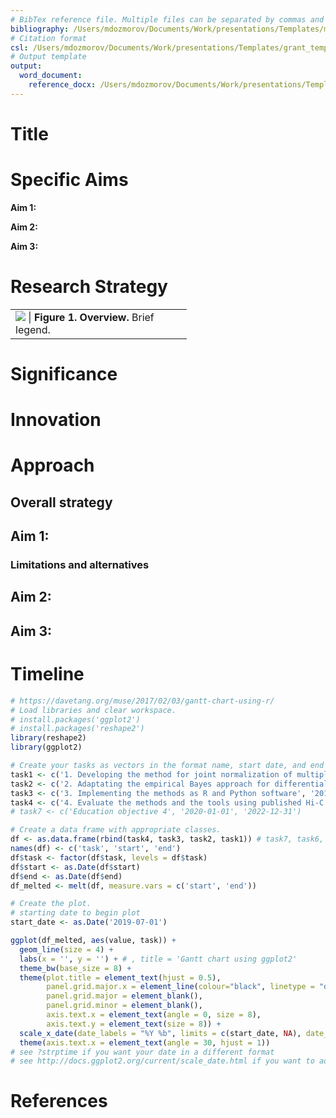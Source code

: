 ```yaml
---
# BibTex reference file. Multiple files can be separated by commas and wrapped into []
bibliography: /Users/mdozmorov/Documents/Work/presentations/Templates/manuscript_template/references/references_MD.bib
# Citation format
csl: /Users/mdozmorov/Documents/Work/presentations/Templates/grant_template/styles.ref/genomebiology.csl
# Output template
output: 
  word_document:
    reference_docx: /Users/mdozmorov/Documents/Work/presentations/Templates/grant_template/styles.doc/NIH_grant_style.docx
---
```


# Title

# Specific Aims

**Aim 1:**

**Aim 2:**

**Aim 3:**

# Research Strategy

+-------+
| ![](img/figure01_overview.tif)      |
| **Figure 1. Overview.** Brief legend. |
+-------+

# Significance

# Innovation

# Approach 

## Overall strategy

## Aim 1: 

### Limitations and alternatives

## Aim 2: 

## Aim 3: 

# Timeline

```r
# https://davetang.org/muse/2017/02/03/gantt-chart-using-r/
# Load libraries and clear workspace.
# install.packages('ggplot2')
# install.packages('reshape2')
library(reshape2)
library(ggplot2)

# Create your tasks as vectors in the format name, start date, and end date.
task1 <- c('1. Developing the method for joint normalization of multiple Hi-C datasets',  '2019-07-01', '2020-06-30')
task2 <- c('2. Adaptating the empirical Bayes approach for differential analysis of multiple Hi-C datasets',  '2019-07-01', '2022-06-30')
task3 <- c('3. Implementing the methods as R and Python software', '2019-07-01', '2023-06-30')
task4 <- c('4. Evaluate the methods and the tools using published Hi-C data',  '2021-07-01', '2023-06-30')
# task7 <- c('Education objective 4', '2020-01-01', '2022-12-31')

# Create a data frame with appropriate classes.
df <- as.data.frame(rbind(task4, task3, task2, task1)) # task7, task6, task5, 
names(df) <- c('task', 'start', 'end')
df$task <- factor(df$task, levels = df$task)
df$start <- as.Date(df$start)
df$end <- as.Date(df$end)
df_melted <- melt(df, measure.vars = c('start', 'end'))

# Create the plot.
# starting date to begin plot
start_date <- as.Date('2019-07-01')

ggplot(df_melted, aes(value, task)) + 
  geom_line(size = 4) +
  labs(x = '', y = '') + # , title = 'Gantt chart using ggplot2'
  theme_bw(base_size = 8) +
  theme(plot.title = element_text(hjust = 0.5),
        panel.grid.major.x = element_line(colour="black", linetype = "dashed"),
        panel.grid.major = element_blank(),
        panel.grid.minor = element_blank(),
        axis.text.x = element_text(angle = 0, size = 8),
        axis.text.y = element_text(size = 8)) +
  scale_x_date(date_labels = "%Y %b", limits = c(start_date, NA), date_breaks = "3 months") + #  breaks = c('2019-07-01', '2020-07-01', '2021-07-01', '2022-07-01', '2023-07-01')
  theme(axis.text.x = element_text(angle = 30, hjust = 1))
# see ?strptime if you want your date in a different format
# see http://docs.ggplot2.org/current/scale_date.html if you want to adjust the x-axis
```

# References
